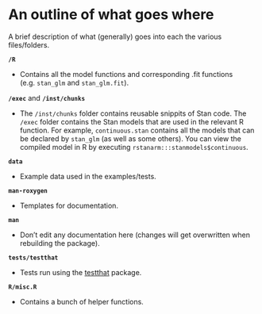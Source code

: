 # An outline of what goes where

A brief description of what (generally) goes into each the various files/folders.

**`/R`**

* Contains all the model functions and corresponding .fit functions (e.g. `stan_glm` and `stan_glm.fit`).  

**`/exec`** and **`/inst/chunks`**

* The `/inst/chunks` folder contains reusable snippits of Stan code. The `/exec` folder contains the Stan models that are used in the relevant R function. For example, `continuous.stan` contains all the models that can be declared by `stan_glm` (as well as some others). You can view the compiled model in R by executing `rstanarm:::stanmodels$continuous`.

**`data`**

* Example data used in the examples/tests.

**`man-roxygen`**

* Templates for documentation.

**`man`**

* Don't edit any documentation here (changes will get overwritten when rebuilding the package).

**`tests/testthat`**

* Tests run using the [testthat](http://r-pkgs.had.co.nz/tests.html) package.

**`R/misc.R`**

* Contains a bunch of helper functions.
